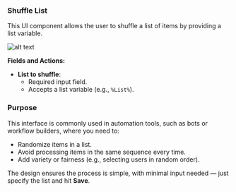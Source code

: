 ### Shuffle List 

This UI component allows the user to shuffle a list of items by providing a list variable.

![alt text](../../../assets/variable/shuffle-list.png)

**Fields and Actions:**

- **List to shuffle**:  
  - Required input field.  
  - Accepts a list variable (e.g., `%List%`).  
 
### Purpose

This interface is commonly used in automation tools, such as bots or workflow builders, where you need to:

- Randomize items in a list.
- Avoid processing items in the same sequence every time.
- Add variety or fairness (e.g., selecting users in random order).

The design ensures the process is simple, with minimal input needed — just specify the list and hit **Save**.
 